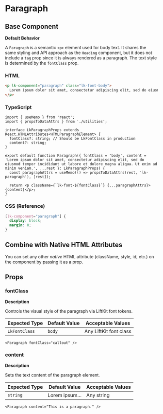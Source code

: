 # Paragraph

## Base Component

**Default Behavior**

A `Paragraph` is a semantic `<p>` element used for body text. It shares the same styling and API approach as the `Heading` component, but it does not include a `tag` prop since it is always rendered as a paragraph. The text style is determined by the `fontClass` prop.

### HTML

```html
<p lk-component="paragraph" class="lk-font-body">
  Lorem ipsum dolor sit amet, consectetur adipiscing elit, sed do eiusmod tempor incididunt ut labore et dolore magna aliqua. Ut enim ad minim veniam.
</p>

```

### TypeScript

```tsx
import { useMemo } from 'react';
import { propsToDataAttrs } from './utilities';

interface LkParagraphProps extends React.HTMLAttributes<HTMLParagraphElement> {
  fontClass?: string; // Should be LkFontClass in production
  content?: string;
}

export default function Paragraph({ fontClass = 'body', content = 'Lorem ipsum dolor sit amet, consectetur adipiscing elit, sed do eiusmod tempor incididunt ut labore et dolore magna aliqua. Ut enim ad minim veniam.', ...rest }: LkParagraphProps) {
  const paragraphAttrs = useMemo(() => propsToDataAttrs(rest, 'lk-paragraph'), [rest]);

  return <p className={`lk-font-${fontClass}`} {...paragraphAttrs}>{content}</p>;
}

```

### CSS (Reference)

```css
[lk-component="paragraph"] {
  display: block;
  margin: 0;
}

```

## Combine with Native HTML Attributes

You can set any other *native* HTML attribute (className, style, id, etc.) on the component by passing it as a prop.

## Props

### **fontClass**

**Description**

Controls the visual style of the paragraph via LiftKit font tokens.

| **Expected Type** | **Default Value** | **Acceptable Values** |
| --- | --- | --- |
| `LkFontClass` | `body` | Any LiftKit font class |

```tsx
<Paragraph fontClass="callout" />

```

### **content**

**Description**

Sets the text content of the paragraph element.

| **Expected Type** | **Default Value** | **Acceptable Values** |
| --- | --- | --- |
| `string` | Lorem ipsum… | Any string |

```tsx
<Paragraph content="This is a paragraph." />

```